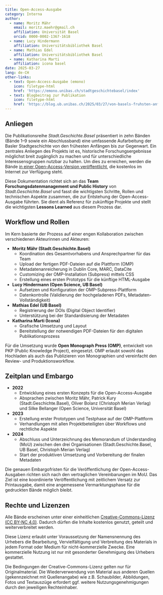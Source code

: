 ```yaml
---
title: Open-Access-Ausgabe
category: Interna
author:
  - name: Moritz Mähr
    email: moritz.maehr@gmail.ch
    affiliation: Universität Basel
    orcid: 0000-0002-1367-1618
  - name: Lucy Hindermann
    affiliation: Universitätsbibliothek Basel
  - name: Mathias Edel
    affiliation: Universitätsbibliothek Basel
  - name: Katharina Marti
    affiliation: icona basel
date: 2025-03-27
lang: de-CH
other-links:
  - text: Open-Access-Ausgabe (emono)
    icon: filetype-html
    href: 'https://emono.unibas.ch/stadtgeschichtebasel/index'
  - text: Blogbeitrag zur Publikation
    icon: filetype-html
    href: 'https://blog.ub.unibas.ch/2025/03/27/von-basels-fruhsten-anfangen-bis-zur-gegenwart-die-neue-stadtgeschichte-basels-als-open-access-publikation/'
---
```


## Anliegen

Die Publikationsreihe *Stadt.Geschichte.Basel* präsentiert in zehn Bänden (Bände 1–9 sowie ein Abschlussband) eine umfassende Aufarbeitung der Basler Stadtgeschichte von den frühesten Anfängen bis zur Gegenwart. Ein zentrales Anliegen des Projekts ist es, historische Forschungsergebnisse möglichst breit zugänglich zu machen und für unterschiedliche Interessensgruppen nutzbar zu halten. Um dies zu erreichen, werden die Bände [in einer Open-Access-Version veröffentlicht](https://openaccess.stadtgeschichtebasel.ch/), die kostenlos im Internet zur Verfügung steht.

Diese Dokumentation richtet sich an das **Team Forschungsdatenmanagement und Public History** von *Stadt.Geschichte.Basel* und fasst die wichtigsten Schritte, Rollen und technischen Aspekte zusammen, die zur Entstehung der Open-Access-Ausgabe führten. Sie dient als Referenz für zukünftige Projekte und stellt die wichtigsten **Lessons Learned** aus diesem Prozess dar.

## Workflow und Rollen

Im Kern basierte der Prozess auf einer engen Kollaboration zwischen verschiedenen Akteurinnen und Akteuren:

- **Moritz Mähr (Stadt.Geschichte.Basel)**  
  - Koordination des Gesamtvorhabens und Ansprechpartner für das Team  
  - Upload der fertigen PDF-Dateien auf die Plattform (OMP)  
  - Metadatenanreicherung in Dublin Core, MARC, DataCite  
  - Customizing der OMP-Installation (Subpress) mittels CSS  
  - Erstellung eines ersten Prototyps für die künftige HTML-Ausgabe  

- **Lucy Hindermann (Open Science, UB Basel)**  
  - Aufsetzen und Konfiguration der OMP-Subpress-Plattform  
  - Datenkontrolle (Validierung der hochgeladenen PDFs, Metadaten-Vollständigkeit)  

- **Mathias Edel (UB Basel)**  
  - Registrierung der DOIs (Digital Object Identifier)  
  - Unterstützung bei der Standardisierung der Metadaten  

- **Katharina Marti (Icona)**  
  - Grafische Umsetzung und Layout  
  - Bereitstellung der notwendigen PDF-Dateien für den digitalen Publikationsprozess  

Für die Umsetzung wurde **Open Monograph Press (OMP)**, entwickelt von PKP (Public Knowledge Project), eingesetzt. OMP erlaubt sowohl das Hochladen als auch das Publizieren von Monographien und vereinfacht den Review- und Produktionsworkflow.

## Zeitplan und Embargo

* **2022**  
   - Entwicklung eines ersten Konzepts für die Open-Access-Ausgabe  
   - Absprachen zwischen Moritz Mähr, Patrick Kury (Stadt.Geschichte.Basel), Oliver Bolanz (Christoph Merian Verlag) und Silke Bellanger (Open Science, Universität Basel)  
* **2023**  
   - Erstellung erster Prototypen und Testphase auf der OMP-Plattform  
   - Verhandlungen mit allen Projektbeteiligten über Workflows und rechtliche Aspekte  
* **2024**  
   - Abschluss und Unterzeichnung des Memorandum of Understanding (MoU) zwischen den drei Organisationen (Stadt.Geschichte.Basel, UB Basel, Christoph Merian Verlag)  
   - Start der produktiven Umsetzung und Vorbereitung der finalen Metadaten

Die genauen Embargofristen für die Veröffentlichung der Open-Access-Ausgaben richten sich nach den vertraglichen Vereinbarungen im MoU. Das Ziel ist eine koordinierte Veröffentlichung mit zeitlichem Versatz zur Printausgabe, damit eine angemessene Vermarktungsphase für die gedruckten Bände möglich bleibt.

## Rechte und Lizenzen

Alle Bände erscheinen unter einer einheitlichen [Creative-Commons-Lizenz (CC BY-NC 4.0)](https://creativecommons.org/licenses/by-nc/4.0/deed.de). Dadurch dürfen die Inhalte kostenlos genutzt, geteilt und weiterverbreitet werden.

Diese Lizenz erlaubt unter Voraussetzung der Namensnennung des Urhebers die Bearbeitung, Vervielfältigung und Verbreitung des Materials in jedem Format oder Medium für nicht-kommerzielle Zwecke. Eine kommerzielle Nutzung ist nur mit gesonderter
Genehmigung des Urhebers gestattet.

Die Bedingungen der Creative-Commons-Lizenz gelten nur für Originalmaterial. Die Wiederverwendung von Material aus anderen Quellen (gekennzeichnet mit Quellenangabe) wie z.B. Schaubilder, Abbildungen, Fotos und Textauszüge erfordert ggf. weitere Nutzungsgenehmigungen durch den jeweiligen Rechteinhaber.